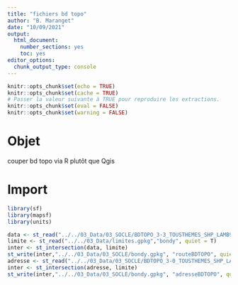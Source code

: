 ```yaml
---
title: "fichiers bd topo"
author: "B. Maranget"
date: "10/09/2021"
output: 
  html_document: 
    number_sections: yes
    toc: yes
editor_options: 
  chunk_output_type: console
---
```



```r
knitr::opts_chunk$set(echo = TRUE)
knitr::opts_chunk$set(cache = TRUE)
# Passer la valeur suivante à TRUE pour reproduire les extractions.
knitr::opts_chunk$set(eval = FALSE)
knitr::opts_chunk$set(warning = FALSE)
```


# Objet

couper bd topo via R plutôt que Qgis


# Import

```r
library(sf)
library(mapsf)
library(units)
```


```r
data <- st_read("../../03_Data/03_SOCLE/BDTOPO_3-3_TOUSTHEMES_SHP_LAMB93_D093_2024-03-15/BDTOPO/1_DONNEES_LIVRAISON_2024-04-00042\BDT_3-3_SHP_LAMB93_D093-ED2024-03-15/BDT_3-0_SHP_LAMB93_D093-ED2021-06-15/TRANSPORT/TRONCON_DE_ROUTE.shp", quiet = T)
limite <- st_read("../../03_Data/limites.gpkg","bondy", quiet = T)
inter <- st_intersection(data, limite)
st_write(inter,"../../03_Data/03_SOCLE/bondy.gpkg", "routeBDTOPO", quiet = T)
adresse <- st_read("../../03_Data/03_SOCLE/BDTOPO_3-0_TOUSTHEMES_SHP_LAMB93_D093_2021-06-15/BDTOPO/1_DONNEES_LIVRAISON_2021-06-00164/BDT_3-0_SHP_LAMB93_D093-ED2021-06-15/ADRESSES/ADRESSE.shp", quiet = T)
inter <- st_intersection(adresse, limite)
st_write(inter,"../../03_Data/03_SOCLE/bondy.gpkg", "adresseBDTOPO", quiet = T)

```

